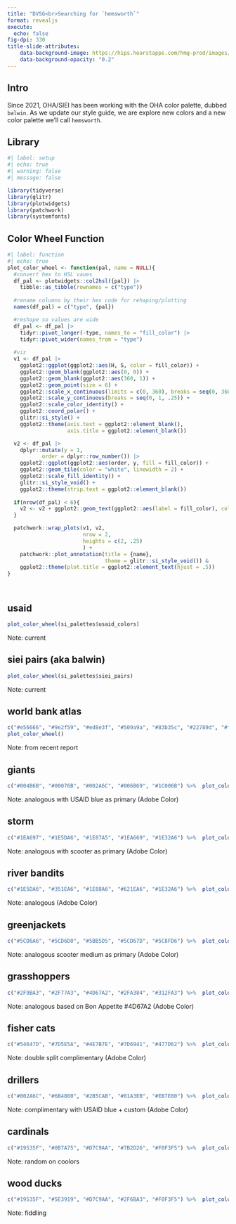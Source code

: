 ```yaml
---
title: "DVSG<br>Searching for `hemsworth`"
format: revealjs
execute:
  echo: false
fig-dpi: 330
title-slide-attributes:
    data-background-image: https://hips.hearstapps.com/hmg-prod/images/gettyimages-476343715-1525002255.jpg
    data-background-opacity: "0.2"
---
```


## Intro

Since 2021, OHA/SIEI has been working with the OHA color palette, dubbed `balwin`. As we update our style guide, we are explore new colors and a new color palette we'll call `hemsworth`. 

## Library

```r
#| label: setup
#| echo: true
#| warning: false
#| message: false

library(tidyverse)
library(glitr)
library(plotwidgets)
library(patchwork)
library(systemfonts)
```

## Color Wheel Function

```r
#| label: function
#| echo: true
plot_color_wheel <- function(pal, name = NULL){
  #convert hex to HSL vaues
  df_pal <- plotwidgets::col2hsl({pal}) |> 
    tibble::as_tibble(rownames = c("type"))
  
  #rename columns by their hex code for rehaping/plotting
  names(df_pal) = c("type", {pal})

  #reshape so values are wide
  df_pal <- df_pal |> 
    tidyr::pivot_longer(-type, names_to = "fill_color") |> 
    tidyr::pivot_wider(names_from = "type")
  
  #viz  
  v1 <- df_pal |> 
    ggplot2::ggplot(ggplot2::aes(H, S, color = fill_color)) +
    ggplot2::geom_blank(ggplot2::aes(0, 0)) +
    ggplot2::geom_blank(ggplot2::aes(360, 1)) +
    ggplot2::geom_point(size = 6) +
    ggplot2::scale_x_continuous(limits = c(0, 360), breaks = seq(0, 360, 30)) +
    ggplot2::scale_y_continuous(breaks = seq(0, 1, .25)) +
    ggplot2::scale_color_identity() +
    ggplot2::coord_polar() +
    glitr::si_style() +
    ggplot2::theme(axis.text = ggplot2::element_blank(),
                   axis.title = ggplot2::element_blank())

  v2 <- df_pal |> 
    dplyr::mutate(y = 1,
           order = dplyr::row_number()) |> 
    ggplot2::ggplot(ggplot2::aes(order, y, fill = fill_color)) +
    ggplot2::geom_tile(color = "white", linewidth = 2) +
    ggplot2::scale_fill_identity() + 
    glitr::si_style_void() +
    ggplot2::theme(strip.text = ggplot2::element_blank())
  
  if(nrow(df_pal) < 6){
    v2 <- v2 + ggplot2::geom_text(ggplot2::aes(label = fill_color), color = "white", family = "Source Sans 3")
  }

  patchwork::wrap_plots(v1, v2,
                        nrow = 2,
                        heights = c(2, .25)
                        ) + 
    patchwork::plot_annotation(title = {name},
                               theme = glitr::si_style_void()) &
    ggplot2::theme(plot.title = ggplot2::element_text(hjust = .5))
}




```

## usaid

```r
plot_color_wheel(si_palettes$usaid_colors)
```

::: aside
Note: current
:::

## siei pairs (aka balwin)

```r
plot_color_wheel(si_palettes$siei_pairs)
```

::: aside
Note: current
:::

## world bank atlas

```r
c("#e56666", "#9e2f59", "#ed8e3f", "#509a9a", "#83b35c", "#22789d", "#ffbf24") %>% 
plot_color_wheel()
```

::: aside
Note: from recent report
:::

## giants

```r
c("#004B6B", "#00076B", "#002A6C", "#006B69", "#1C006B") %>%  plot_color_wheel()
```

::: aside
Note: analogous with USAID blue as primary (Adobe Color)
:::


## storm

```r
c("#1EA697", "#1E5DA6", "#1E87A5", "#1EA669", "#1E32A6") %>%  plot_color_wheel()
```

::: aside
Note: analogous with scooter as primary (Adobe Color)
:::

## river bandits

```r
c("#1E5DA6", "#351EA6", "#1E88A6", "#621EA6", "#1E32A6") %>%  plot_color_wheel()
```

::: aside
Note: analogous (Adobe Color)
:::

## greenjackets

```r
c("#5CD6A6", "#5CD6D0", "#5BB5D5", "#5CD67D", "#5C8FD6") %>%  plot_color_wheel()
```

::: aside
Note: analogous scooter medium as primary (Adobe Color)
:::

## grasshoppers

```r
c("#2F9BA3", "#2F77A3", "#4D67A2", "#2FA384", "#312FA3") %>%  plot_color_wheel()
```

::: aside
Note: analogous based on Bon Appetite #4D67A2 (Adobe Color)
:::

## fisher cats

```r
c("#54647D", "#7D5E5A", "#4E7B7E", "#7D6941", "#477D62") %>%  plot_color_wheel()
```

::: aside
Note: double split complimentary (Adobe Color)
:::


## drillers

```r
c("#002A6C", "#6B4800", "#2B5CAB", "#01A3EB", "#EB7E00") %>%  plot_color_wheel()
```

::: aside
Note: complimentary with USAID blue + custom (Adobe Color)
:::


## cardinals

```r
c("#19535F", "#0B7A75", "#D7C9AA", "#7B2D26", "#F0F3F5") %>%  plot_color_wheel()
```

::: aside
Note: random on coolors
:::


## wood ducks

```r
c("#19535F", "#5E3919", "#D7C9AA", "#2F6BA3", "#F0F3F5") %>%  plot_color_wheel()
```

::: aside
Note: fiddling
:::
